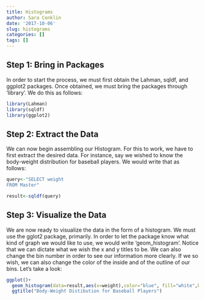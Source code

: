 ```yaml
---
title: Histograms
author: Sara Conklin
date: '2017-10-06'
slug: histograms
categories: []
tags: []
---
```


## Step 1: Bring in Packages

In order to start the process, we must first obtain the Lahman, sqldf, and ggplot2 packages. Once obtained, we must bring the packages through 'library'. We do this as follows: 

```r
library(Lahman)
library(sqldf)
library(ggplot2)

```


## Step 2: Extract the Data 

We can now begin assembling our Histogram. For this to work, we have to first extract the desired data. For instance, say we wished to know the body-weight distribution for baseball players. We would write that as follows: 

```r
query<-"SELECT weight 
FROM Master"

result<-sqldf(query)

```


## Step 3: Visualize the Data

We are now ready to visualize the data in the form of a histogram. We must use the gglot2 package, primarily. In order to let the package know what kind of graph we would like to use, we would write 'geom_histogram'. Notice that we can dictate what we wish the x and y titles to be. We can also change the bin number in order to see our information more clearly. If we so wish, we can also change the color of the inside and of the outline of our bins. Let's take a look: 

```r
ggplot()+
  geom_histogram(data=result,aes(x=weight),color="blue", fill="white",bins=50)+
  ggtitle("Body-Weight Distibution for Baseball Players")
```

